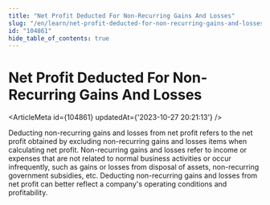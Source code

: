 ```yaml
---
title: "Net Profit Deducted For Non-Recurring Gains And Losses"
slug: "/en/learn/net-profit-deducted-for-non-recurring-gains-and-losses-104861"
id: "104861"
hide_table_of_contents: true
---
```



# Net Profit Deducted For Non-Recurring Gains And Losses

<ArticleMeta id={104861} updatedAt={'2023-10-27 20:21:13'} />
<div className='border-solid border-b border-t-0 my-4 border-[var(--ifm-color-gray-300)]' />

Deducting non-recurring gains and losses from net profit refers to the net profit obtained by excluding non-recurring gains and losses items when calculating net profit. Non-recurring gains and losses refer to income or expenses that are not related to normal business activities or occur infrequently, such as gains or losses from disposal of assets, non-recurring government subsidies, etc. Deducting non-recurring gains and losses from net profit can better reflect a company's operating conditions and profitability.
